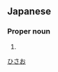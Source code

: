 ==Japanese==
{{ja-kanjitab|尚|郎}}

===Proper noun===
{{ja-pos|proper|ひさお}}

# {{given name|male|lang=ja}}

[[Category:Japanese male given names|ひさお]]